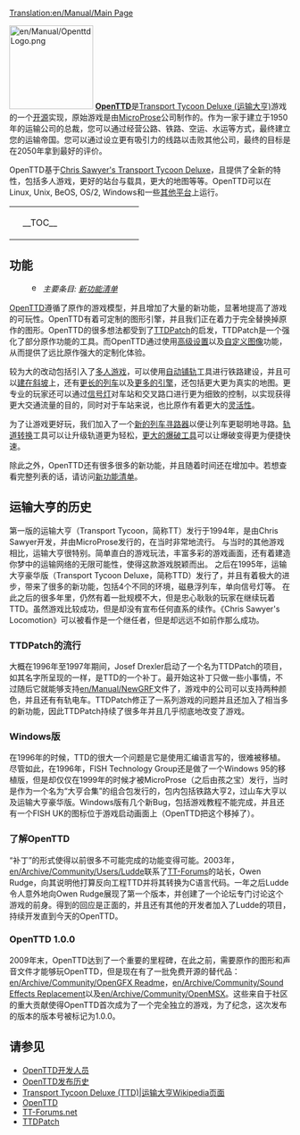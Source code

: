 [[Translation:en/Manual/Main Page]]
{{zh/Manual/目录}}

[[File:en/Manual/OpenttdLogo.png|left|150px]]
[http://www.openttd.org/ '''OpenTTD''']是<span class="plainlinks">[http://zh.wikipedia.org/wiki/運輸大亨 Transport Tycoon Deluxe (运输大亨)]</span>游戏的一个<span class="plainlinks">[http://zh.wikipedia.org/wiki/开放源代码 开源]</span>实现，原始游戏是由[https://www.wikipedia.org/wiki/MicroProse MicroProse]公司制作的。作为一家于建立于1950年的运输公司的总裁，您可以通过经营公路、铁路、空运、水运等方式，最终建立您的运输帝国。您可以通过设立更有吸引力的线路以击败其他公司，最终的目标是在2050年拿到最好的评价。

OpenTTD基于[http://www.chrissawyer.com/info.htm Chris Sawyer's Transport Tycoon Deluxe]，且提供了全新的特性，包括多人游戏，更好的站台与载具，更大的地图等等。OpenTTD可以在Linux, Unix, BeOS, OS/2, Windows和一些[[en/Archive/Compilation and Ports/Operating system|其他平台]]上运行。

{| align="center"
|colspan=2 style="background:none; border:0px"|
|width=200 style="background:none; border:0px"| __TOC__
|style="background:none; border:0px"| [[File:zh/Manual/Main menu new game.png|frame|center|OpenTTD [[en/Manual/Game interface#main-window-contents|初始界面]]]]
|}

==功能==
:[[File:en/Searchtool.png|16px]] ''主要条目: [[en/Archive/Lists/List of New Features|新功能清单]]''

[http://www.openttd.org/ OpenTTD]遵循了原作的游戏模型，并且增加了大量的新功能，显著地提高了游戏的可玩性。OpenTTD有着可定制的图形引擎，并且我们正在着力于完全替换掉原作的图形。OpenTTD的很多想法都受到了[http://www.ttdpatch.net/ TTDPatch]的启发，TTDPatch是一个强化了部分原作功能的工具。而OpenTTD通过使用[[en/Archive/Manual/Settings/Advanced Settings|高级设置]]以及[[en/Manual/NewGRF|自定义图像]]功能，从而提供了远比原作强大的定制化体验。

较为大的改动包括引入了[[en/Manual/Multiplayer|多人游戏]]，可以使用[[en/Archive/Manual/Autorail|自动铺轨]]工具进行铁路建设，并且可以[[en/Archive/Manual/Settings/Build on slopes|建在斜坡]]上，还有[[en/Archive/Manual/Settings/Mammoth trains|更长的列车]]以及[[en/Archive/Manual/Multiheaded trains|更多的引擎]]，还包括更大更为真实的地图。更专业的玩家还可以通过[[en/Manual/Signals|信号灯]]对车站和交叉路口进行更为细致的控制，以实现获得更大交通流量的目的，同时对于车站来说，也比原作有着更大的[[en/Archive/Manual/Settings/Nonuniform stations|灵活性]]。

为了让游戏更好玩，我们加入了一个[[en/Archive/Manual/Yet Another Pathfinder|新的列车寻路器]]以便让列车更聪明地寻路。[[en/Manual/Convert rail|轨道转换]]工具可以让升级轨道更为轻松，[[en/Archive/Manual/Settings/Extra dynamite|更大的爆破工具]]可以让爆破变得更为便捷快速。

除此之外，OpenTTD还有很多很多的新功能，并且随着时间还在增加中。若想查看完整列表的话，请访问[[en/Archive/Lists/List of New Features|新功能清单]]。

==运输大亨的历史==
第一版的运输大亨（Transport Tycoon，简称TT）发行于1994年，是由Chris Sawyer开发，并由MicroProse发行的，在当时非常地流行。
与当时的其他游戏相比，运输大亨很特别。简单直白的游戏玩法，丰富多彩的游戏画面，还有着建造你梦中的运输网络的无限可能性，使得这款游戏脱颖而出。
之后在1995年，运输大亨豪华版（Transport Tycoon Deluxe，简称TTD）发行了，并且有着极大的进步，带来了很多的新功能，包括4个不同的环境，磁悬浮列车，单向信号灯等。
在此之后的很多年里，仍然有着一批规模不大，但是忠心耿耿的玩家在继续玩着TTD。虽然游戏比较成功，但是却没有宣布任何直系的续作。《Chris Sawyer's Locomotion》可以被看作是一个继任者，但是却远远不如前作那么成功。

===TTDPatch的流行===
大概在1996年至1997年期间，Josef Drexler启动了一个名为TTDPatch的项目，如其名字所呈现的一样，是TTD的一个补丁。最开始这补丁只做一些小事情，不过随后它就能够支持[[en/Manual/NewGRF]]文件了，游戏中的公司可以支持两种颜色，并且还有有轨电车。TTDPatch修正了一系列游戏的问题并且还加入了相当多的新功能，因此TTDPatch持续了很多年并且几乎彻底地改变了游戏。

===Windows版===
在1996年的时候，TTD的很大一个问题是它是使用汇编语言写的，很难被移植。尽管如此，在1996年，FISH Technology Group还是做了一个Windows 95的移植版，但是却仅仅在1999年的时候才被MicroProse（之后由孩之宝）发行，当时是作为一个名为“大亨合集”的组合包发行的，包内包括铁路大亨2，过山车大亨以及运输大亨豪华版。Windows版有几个新Bug，包括游戏教程不能完成，并且还有一个FISH UK的图标位于游戏启动画面上（OpenTTD把这个移掉了）。

===了解OpenTTD===
“补丁”的形式使得以前很多不可能完成的功能变得可能。2003年，[[en/Archive/Community/Users/Ludde]]联系了[http://www.tt-forums.net/ TT-Forums]的站长，Owen Rudge，向其说明他打算反向工程TTD并将其转换为C语言代码。一年之后Ludde令人意外地向Owen Rudge展现了第一个版本，并创建了一个论坛专门讨论这个游戏的前身。得到的回应是正面的，并且还有其他的开发者加入了Ludde的项目，持续开发直到今天的OpenTTD。

===OpenTTD 1.0.0===
2009年末，OpenTTD达到了一个重要的里程碑，在此之前，需要原作的图形和声音文件才能够玩OpenTTD，但是现在有了一批免费开源的替代品：[[en/Archive/Community/OpenGFX Readme]]，[[en/Archive/Community/Sound Effects Replacement]]以及[[en/Archive/Community/OpenMSX]]。这些来自于社区的重大贡献使得OpenTTD首次成为了一个完全独立的游戏，为了纪念，这次发布的版本的版本号被标记为1.0.0。

==请参见==
*[[en/Archive/Community/Developers|OpenTTD开发人员]]
*[[en/Archive/OpenTTD/Main Page|OpenTTD发布历史]]
*[http://en.wikipedia.org/wiki/Transport_Tycoon Transport Tycoon Deluxe (TTD)|运输大亨Wikipedia页面]
*[http://www.openttd.org/ OpenTTD]
*[http://www.tt-forums.net/ TT-Forums.net]
*[http://www.ttdpatch.net/ TTDPatch]